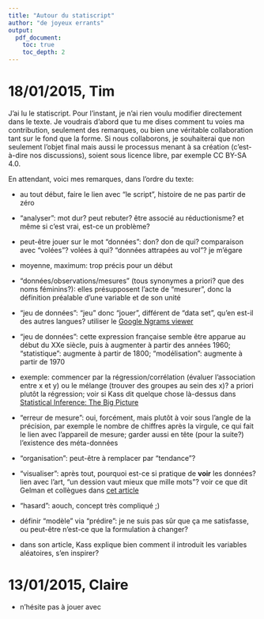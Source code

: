 ```yaml
---
title: "Autour du statiscript"
author: "de joyeux errants"
output:
  pdf_document:
    toc: true
    toc_depth: 2
---
```




# 18/01/2015, Tim

J'ai lu le statiscript.
Pour l'instant, je n'ai rien voulu modifier directement dans le texte.
Je voudrais d'abord que tu me dises comment tu voies ma contribution, seulement des remarques, ou bien une véritable collaboration tant sur le fond que la forme.
Si nous collaborons, je souhaiterai que non seulement l'objet final mais aussi le processus menant à sa création (c'est-à-dire nos discussions), soient sous licence libre, par exemple CC BY-SA 4.0.

En attendant, voici mes remarques, dans l'ordre du texte:

* au tout début, faire le lien avec "le script", histoire de ne pas partir de zéro

* "analyser": mot dur? peut rebuter? être associé au réductionisme? et même si c'est vrai, est-ce un problème?

* peut-être jouer sur le mot "données": don? don de qui? comparaison avec "volées"? volées à qui? "données attrapées au vol"? je m'égare

* moyenne, maximum: trop précis pour un début

* "données/observations/mesures" (tous synonymes a priori? que des noms féminins?): elles présupposent l'acte de "mesurer", donc la définition préalable d'une variable et de son unité

* "jeu de données": "jeu" donc "jouer", différent de "data set", qu'en est-il des autres langues? utiliser le [Google Ngrams viewer](https://books.google.com/ngrams)

* "jeu de données": cette expression française semble être apparue au début du XXe siècle, puis à augmenter à partir des années 1960; "statistique": augmente à partir de 1800; "modélisation": augmente à partir de 1970

* exemple: commencer par la régression/corrélation (évaluer l'association entre x et y) ou le mélange (trouver des groupes au sein des x)? a priori plutôt la régression; voir si Kass dit quelque chose là-dessus dans [Statistical Inference: The Big Picture](http://www.citeulike.org/user/timflutre/article/9853855)

* "erreur de mesure": oui, forcément, mais plutôt à voir sous l'angle de la précision, par exemple le nombre de chiffres après la virgule, ce qui fait le lien avec l'appareil de mesure; garder aussi en tête (pour la suite?) l'existence des méta-données

* "organisation": peut-être à remplacer par "tendance"?

* "visualiser": après tout, pourquoi est-ce si pratique de **voir** les données? lien avec l'art, "un dession vaut mieux que mille mots"? voir ce que dit Gelman et collègues dans [cet article](http://www.citeulike.org/user/timflutre/article/8530579)

* "hasard": aouch, concept très compliqué ;)

* définir "modèle" via "prédire": je ne suis pas sûr que ça me satisfasse, ou peut-être n'est-ce que la formulation à changer?

* dans son article, Kass explique bien comment il introduit les variables aléatoires, s'en inspirer?


# 13/01/2015, Claire

* n’hésite pas à jouer avec

